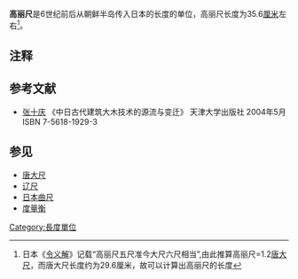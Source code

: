 '''高丽尺'''是6世纪前后从朝鲜半岛传入日本的长度的单位，高丽尺长度为35.6[[厘米|厘米]]左右<ref>日本《[[令义解|令义解]]》记载“高丽尺五尺准今大尺六尺相当”,由此推算高丽尺=1.2[[唐大尺|唐大尺]]，而唐大尺长度约为29.6厘米，故可以计算出高丽尺的长度</ref>。

==注释==
<references />
==参考文献==
*[[张十庆|张十庆]] 《中日古代建筑大木技术的源流与变迁》 天津大学出版社 2004年5月 ISBN 7-5618-1929-3

==参见==
*[[唐大尺|唐大尺]]
*[[辽尺|辽尺]]
*[[日本曲尺|日本曲尺]]
*[[度量衡|度量衡]]

{{Standard-stub}}

[[Category:長度單位|Category:長度單位]]